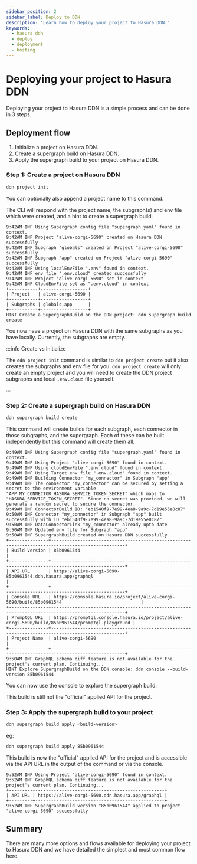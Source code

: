 ```yaml
---
sidebar_position: 2
sidebar_label: Deploy to DDN
description: "Learn how to deploy your project to Hasura DDN."
keywords:
  - hasura ddn
  - deploy
  - deployment
  - hosting
---
```


# Deploying your project to Hasura DDN

Deploying your project to Hasura DDN is a simple process and can be done in 3 steps.

## Deployment flow

1. Initialize a project on Hasura DDN.
2. Create a supergraph build on Hasura DDN.
3. Apply the supergraph build to your project on Hasura DDN.

### Step 1: Create a project on Hasura DDN

```bash title="Initialize a project on Hasura DDN"
ddn project init
```

You can optionally also append a project name to this command.

The CLI will respond with the project name, the subgraph(s) and env file which were created, and a hint to create a
supergraph build.

```text title="Example output"
9:42AM INF Using Supergraph config file "supergraph.yaml" found in context.
9:42AM INF Project "alive-corgi-5690" created on Hasura DDN successfully
9:42AM INF Subgraph "globals" created on Project "alive-corgi-5690" successfully
9:42AM INF Subgraph "app" created on Project "alive-corgi-5690" successfully
9:42AM INF Using localEnvFile ".env" found in context.
9:42AM INF env file ".env.cloud" created successfully
9:42AM INF Project "alive-corgi-5690" set in context
9:42AM INF CloudEnvFile set as ".env.cloud" in context
+-----------+------------------+
| Project   | alive-corgi-5690 |
+-----------+------------------+
| Subgraphs | globals,app      |
+-----------+------------------+
HINT Create a SupergraphBuild on the DDN project: ddn supergraph build create
```

You now have a project on Hasura DDN with the same subgraphs as you have locally. Currently, the subgraphs are empty.

:::info Create vs Initialize

The `ddn project init` command is similar to `ddn project create` but it also creates the subgraphs and env file for
you. `ddn project create` will only create an empty project and you will need to create the DDN project subgraphs and
local `.env.cloud` file yourself.

:::

### Step 2: Create a supergraph build on Hasura DDN

```bash
ddn supergraph build create
```

This command will create builds for each subgraph, each connector in those subgraphs, and the supergraph. Each of these
can be built independently but this command will create them all.

```text title="Example output"
9:49AM INF Using Supergraph config file "supergraph.yaml" found in context.
9:49AM INF Using Project "alive-corgi-5690" found in context.
9:49AM INF Using cloudEnvFile ".env.cloud" found in context.
9:49AM INF Using Target env file ".env.cloud" found in context.
9:49AM INF Building Connector "my_connector" in Subgraph "app"
9:49AM INF The connector "my_connector" can be secured by setting a secret to the environment variable "APP_MY_CONNECTOR_HASURA_SERVICE_TOKEN_SECRET" which maps to "HASURA_SERVICE_TOKEN_SECRET". Since no secret was provided, we will generate a random secret to secure the connector.
9:49AM INF ConnectorBuild ID: "eb1540f9-7e99-4ea8-9a9c-7d19e55e0c87"
9:50AM INF Connector "my_connector" in Subgraph "app" built successfully with ID "eb1540f9-7e99-4ea8-9a9c-7d19e55e0c87"
9:50AM INF DataConnectorLink "my_connector" already upto date
9:50AM INF Updated env file for Subgraph "app"
9:50AM INF SupergraphBuild created on Hasura DDN successfully
+---------------+--------------------------------------------------------------------------------------------------+
| Build Version | 85b0961544                                                                                       |
+---------------+--------------------------------------------------------------------------------------------------+
| API URL       | https://alive-corgi-5690-85b0961544.ddn.hasura.app/graphql                                       |
+---------------+--------------------------------------------------------------------------------------------------+
| Console URL   | https://console.hasura.io/project/alive-corgi-5690/build/85b0961544                              |
+---------------+--------------------------------------------------------------------------------------------------+
| PromptQL URL  | https://promptql.console.hasura.io/project/alive-corgi-5690/build/85b0961544/promptql-playground |
+---------------+--------------------------------------------------------------------------------------------------+
| Project Name  | alive-corgi-5690                                                                                 |
+---------------+--------------------------------------------------------------------------------------------------+
9:50AM INF GraphQL schema diff feature is not available for the project's current plan. Continuing...
HINT Explore SupergraphBuild on the DDN console: ddn console --build-version 85b0961544
```

You can now use the console to explore the supergraph build.

This build is still not the "official" applied API for the project.

### Step 3: Apply the supergraph build to your project

```bash
ddn supergraph build apply <build-version>
```

eg:

```bash
ddn supergraph build apply 85b0961544
```

This build is now the "official" applied API for the project and is accessible via the API URL in the output of the
command or via the console.

```text title="Example output"
9:52AM INF Using Project "alive-corgi-5690" found in context.
9:52AM INF GraphQL schema diff feature is not available for the project's current plan. Continuing...
+---------+-------------------------------------------------+
| API URL | https://alive-corgi-5690.ddn.hasura.app/graphql |
+---------+-------------------------------------------------+
9:52AM INF SupergraphBuild version "85b0961544" applied to project "alive-corgi-5690" successfully
```

## Summary

There are many more options and flows available for deploying your project to Hasura DDN and we have detailed the
simplest and most common flow here.
